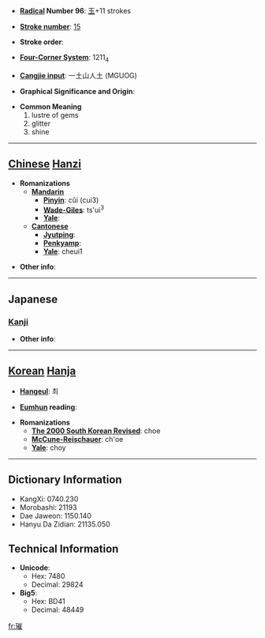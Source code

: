 * '''[[Wiktionary:Chinese radical index| Radical]] Number 96''': [[Wiktionary:Chinese radical index 玉|玉]]+11 strokes

* '''[[Wiktionary:Chinese total strokes index|Stroke number]]''': [[Wiktionary:Chinese total strokes index 15|15]]

* '''Stroke order''': 

* '''[[Wiktionary:Chinese four corner index|Four-Corner System]]''': 1211<sub>4</sub>

* '''[[Wiktionary:Chinese Cangjie index|Cangjie input]]''': 一土山人土 (MGUOG)

* '''Graphical Significance and Origin''': 

* '''Common Meaning'''
*#lustre of gems
*# glitter
*# shine


----

== [[Chinese]] [[Hanzi]] ==

* '''Romanizations'''
** '''[[Mandarin]]'''
*** '''[[Pinyin]]''': cǔi (cui3)
*** '''[[Wade-Giles]]''': ts'ui<sup>3</sup>
*** '''[[Yale]]''': 
** '''[[Cantonese]]'''
*** '''[[Jyutping]]''':
*** '''[[Penkyamp]]''': 
*** '''[[Yale]]''': cheui1

* '''Other info''': 

----

==Japanese==
===[[Kanji]]===
{{kanji|on readings=[[さい]] (sai), [[すい]] (sui)|kun readings=}}

* '''Other info''':  

----

== [[Korean]] [[Hanja]] ==

* '''[[Hangeul]]''': 최

* '''[[Eumhun]] reading''': 

* '''Romanizations'''
** '''[[The 2000 South Korean Revised Romanization|The 2000 South Korean Revised]]''': choe
** '''[[McCune-Reischauer]]''': ch'oe
** '''[[Yale]]''': choy

----

== Dictionary Information ==

* KangXi: 0740.230
* Morobashi: 21193
* Dae Jaweon: 1150.140
* Hanyu Da Zidian: 21135.050

== Technical Information ==

* '''Unicode''':
** Hex: 7480
** Decimal: 29824
* '''Big5''':
** Hex: BD41
** Decimal: 48449

[[fr:璀]]